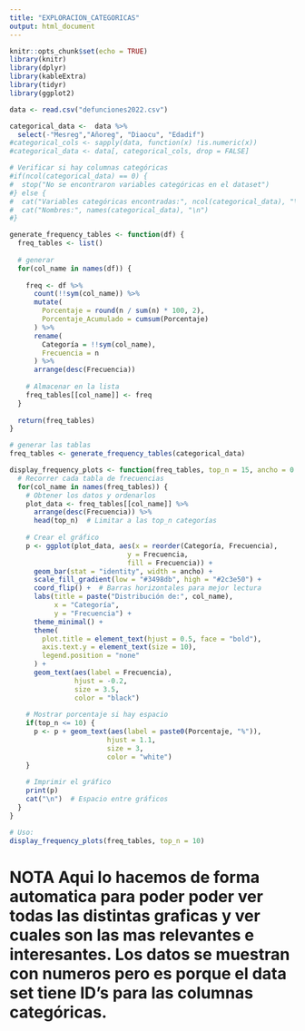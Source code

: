 ```yaml
---
title: "EXPLORACION_CATEGORICAS"
output: html_document
---
```


```r
knitr::opts_chunk$set(echo = TRUE)
library(knitr)
library(dplyr)
library(kableExtra)
library(tidyr)
library(ggplot2)
```

```r
data <- read.csv("defunciones2022.csv")
```

```r
categorical_data <-  data %>%
  select(-"Mesreg","Añoreg", "Diaocu", "Edadif")
#categorical_cols <- sapply(data, function(x) !is.numeric(x))
#categorical_data <- data[, categorical_cols, drop = FALSE]

# Verificar si hay columnas categóricas
#if(ncol(categorical_data) == 0) {
#  stop("No se encontraron variables categóricas en el dataset")
#} else {
#  cat("Variables categóricas encontradas:", ncol(categorical_data), "\n")
#  cat("Nombres:", names(categorical_data), "\n")
#}

```

```r
generate_frequency_tables <- function(df) {
  freq_tables <- list()
  
  # generar
  for(col_name in names(df)) {
    
    freq <- df %>%
      count(!!sym(col_name)) %>%
      mutate(
        Porcentaje = round(n / sum(n) * 100, 2),
        Porcentaje_Acumulado = cumsum(Porcentaje)
      ) %>%
      rename(
        Categoría = !!sym(col_name),
        Frecuencia = n
      ) %>%
      arrange(desc(Frecuencia))
    
    # Almacenar en la lista
    freq_tables[[col_name]] <- freq
  }
  
  return(freq_tables)
}

# generar las tablas
freq_tables <- generate_frequency_tables(categorical_data)

```

```r
display_frequency_plots <- function(freq_tables, top_n = 15, ancho = 0.7) {
  # Recorrer cada tabla de frecuencias
  for(col_name in names(freq_tables)) {
    # Obtener los datos y ordenarlos
    plot_data <- freq_tables[[col_name]] %>%
      arrange(desc(Frecuencia)) %>%
      head(top_n)  # Limitar a las top_n categorías
    
    # Crear el gráfico
    p <- ggplot(plot_data, aes(x = reorder(Categoría, Frecuencia), 
                             y = Frecuencia, 
                             fill = Frecuencia)) +
      geom_bar(stat = "identity", width = ancho) +
      scale_fill_gradient(low = "#3498db", high = "#2c3e50") +
      coord_flip() +  # Barras horizontales para mejor lectura
      labs(title = paste("Distribución de:", col_name),
           x = "Categoría",
           y = "Frecuencia") +
      theme_minimal() +
      theme(
        plot.title = element_text(hjust = 0.5, face = "bold"),
        axis.text.y = element_text(size = 10),
        legend.position = "none"
      ) +
      geom_text(aes(label = Frecuencia), 
                hjust = -0.2, 
                size = 3.5, 
                color = "black")
    
    # Mostrar porcentaje si hay espacio
    if(top_n <= 10) {
      p <- p + geom_text(aes(label = paste0(Porcentaje, "%")), 
                        hjust = 1.1, 
                        size = 3, 
                        color = "white")
    }
    
    # Imprimir el gráfico
    print(p)
    cat("\n")  # Espacio entre gráficos
  }
}

# Uso:
display_frequency_plots(freq_tables, top_n = 10)
```

# NOTA Aqui lo hacemos de forma automatica para poder poder ver todas las distintas graficas y ver cuales son las mas relevantes e interesantes. Los datos se muestran con numeros pero es porque el data set tiene ID's para las columnas categóricas. 



